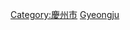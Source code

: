 <onlyinclude>{{Navbox
| name=庆州市行政区划
| title={{link-ko|慶州市行政區劃|경주시의 행정 구역}}
| listclass=hlist
| group1=[[行政洞|洞]]
| list1=
*[[仙桃洞]]
*[[城乾洞]]
*[[隍城洞]]
*[[龍江洞 (慶州市)|龍江洞]]
*[[普德洞]]
*[[佛國洞]]
*[[皇南洞]]
*[[中部洞 (慶州市)|中部洞]]
*[[皇吾洞]]
*[[東川洞 (慶州市)|東川洞]]
*[[月城洞 (慶州市)|月城洞]]
| group2={{link-ko|邑 (朝鮮半島)|읍|邑}}
| list2=
*[[乾川邑]]
*[[甘浦邑]]
*[[安康邑]]
*[[外東邑]]
| group3=[[面 (行政區劃)|面]]
| list3=
*[[山內面 (慶州市)|山內面]]
*[[西面 (慶州市)|西面]]
*[[見谷面]]
*[[江東面 (慶州市)|江東面]]
*[[川北面 (慶州市)|川北面]]
*[[陽北面]]
*[[陽南面]]
*[[內南面]]
}}</onlyinclude>
[[Category:慶州市]]
[[Category:韓國行政區劃模板|Gyeongju]]